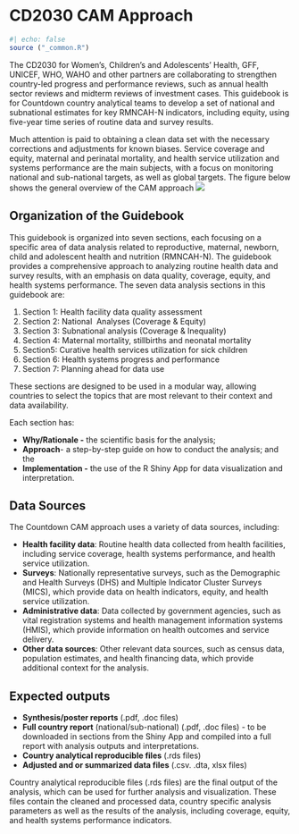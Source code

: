 # CD2030 CAM Approach

```r
#| echo: false
source ("_common.R")
```

The CD2030 for Women’s, Children’s and Adolescents’ Health, GFF, UNICEF, WHO, WAHO and other partners are collaborating to strengthen country-led progress and performance reviews, such as annual health sector reviews and midterm reviews of investment cases. This guidebook is for Countdown country analytical teams to develop a set of national and subnational estimates for key RMNCAH-N indicators, including equity, using five-year time series of routine data and survey results.

Much attention is paid to obtaining a clean data set with the necessary corrections and adjustments for known biases. Service coverage and equity, maternal and perinatal mortality, and health service utilization and systems performance are the main subjects, with a focus on monitoring national and sub-national targets, as well as global targets. The figure below shows the general overview of the CAM approach ![](images/0-overview_cam.png)

## Organization of the Guidebook

This guidebook is organized into seven sections, each focusing on a specific area of data analysis related to reproductive, maternal, newborn, child and adolescent health and nutrition (RMNCAH-N). The guidebook provides a comprehensive approach to analyzing routine health data and survey results, with an emphasis on data quality, coverage, equity, and health systems performance. The seven data analysis sections in this guidebook are:

  1.  Section 1: Health facility data quality assessment
  2.  Section 2: National  Analyses (Coverage & Equity)
  3.  Section 3: Subnational analysis (Coverage & Inequality)
  4.  Section 4: Maternal mortality, stillbirths and neonatal mortality
  5.  Section5: Curative health services utilization for sick children
  6.  Section 6: Health systems progress and performance
  7.  Section 7: Planning ahead for data use

These sections are designed to be used in a modular way, allowing countries to select the topics that are most relevant to their context and data availability.

Each section has:

-   **Why/Rationale -** the scientific basis for the analysis;
-   **Approach**- a step-by-step guide on how to conduct the analysis; and the
-   **Implementation -** the use of the R Shiny App for data visualization and interpretation.

## Data Sources {#intro-data-sources}

The Countdown CAM approach uses a variety of data sources, including:

-   **Health facility data**: Routine health data collected from health facilities, including service coverage,   health systems performance, and health service utilization.
-   **Surveys**: Nationally representative surveys, such as the Demographic and Health Surveys (DHS) and Multiple Indicator Cluster Surveys (MICS), which provide data on health indicators, equity, and health service utilization.
-   **Administrative data**: Data collected by government agencies, such as vital registration systems and health management information systems (HMIS), which provide information on health outcomes and service delivery.
-   **Other data sources**: Other relevant data sources, such as census data, population estimates, and health financing data, which provide additional context for the analysis.

## Expected outputs {#intro-expected-outputs}

-   **Synthesis/poster reports** (.pdf, .doc files)
-   **Full country report** (national/sub-national) (.pdf, .doc files) - to be downloaded in sections from the Shiny App and compiled into a full report with analysis outputs and interpretations.
-   **Country analytical reproducible files** (.rds files)
-   **Adjusted and or summarized data files** (.csv. .dta, xlsx files)

Country analytical reproducible files (.rds files) are the final output of the analysis, which can be used for further analysis and visualization. These files contain the cleaned and processed data, country specific analysis parameters as well as the results of the analysis, including coverage, equity, and health systems performance indicators.
